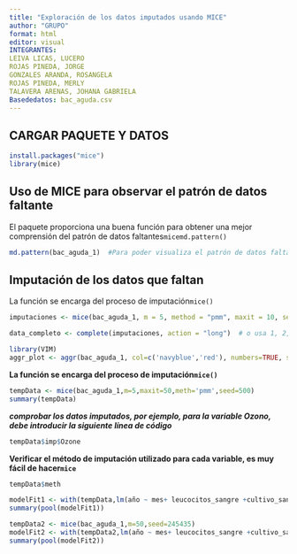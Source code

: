 ---
title: "Exploración de los datos imputados usando MICE"
author: "GRUPO"
format: html
editor: visual
INTEGRANTES:
LEIVA LICAS, LUCERO 
ROJAS PINEDA, JORGE 
GONZALES ARANDA, ROSANGELA 
ROJAS PINEDA, MERLY 
TALAVERA ARENAS, JOHANA GABRIELA 
Basededatos: bac_aguda.csv
---

## CARGAR PAQUETE Y DATOS

```{r}
install.packages("mice")
library(mice)
```

## **Uso de MICE para observar el patrón de datos faltante**

El paquete proporciona una buena función para obtener una mejor comprensión del patrón de datos faltantes`micemd.pattern()`

```{r}
md.pattern(bac_aguda_1)  #Para poder visualiza el patrón de datos faltantes
```

## **Imputación de los datos que faltan**

La función se encarga del proceso de imputación`mice()`

```{r}
imputaciones <- mice(bac_aguda_1, m = 5, method = "pmm", maxit = 10, seed = 123)
```

```{r}
data_completo <- complete(imputaciones, action = "long")  # o usa 1, 2, ..., m para elegir una imputación específica

```

```{r}
library(VIM)
aggr_plot <- aggr(bac_aguda_1, col=c('navyblue','red'), numbers=TRUE, sortVars=TRUE, labels=names(bac_aguda_1), cex.axis=.7, gap=3, ylab=c("Histogram of missing data","Pattern"))
```

**La función se encarga del proceso de imputación`mice()`**

```{r}
tempData <- mice(bac_aguda_1,m=5,maxit=50,meth='pmm',seed=500)
summary(tempData)
```

***comprobar los datos imputados, por ejemplo, para la variable Ozono, debe introducir la siguiente línea de código***

```{r}
tempData$imp$Ozone

```

**Verificar el método de imputación utilizado para cada variable, es muy fácil de hacer`mice`**

```{r}
tempData$meth
```

```{r}
modelFit1 <- with(tempData,lm(año ~ mes+ leucocitos_sangre +cultivo_sangre ))
summary(pool(modelFit1))
```

```{r}
tempData2 <- mice(bac_aguda_1,m=50,seed=245435)
modelFit2 <- with(tempData2,lm(año ~ mes+ leucocitos_sangre +cultivo_sangre))
summary(pool(modelFit2))
```
